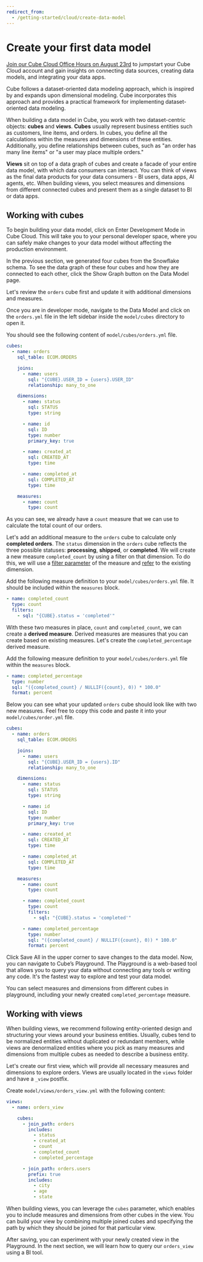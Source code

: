 ```yaml
---
redirect_from:
  - /getting-started/cloud/create-data-model
---
```


# Create your first data model

<InfoBox heading="Getting Started with Cube Cloud">

[Join our Cube Cloud Office Hours on August 23rd](https://event.on24.com/wcc/r/4314738/57FE0F7DCCEA887295E4BCD818061E2B?partnerref=docs)
to jumpstart your Cube Cloud account and gain insights on connecting data
sources, creating data models, and integrating your data apps.

</InfoBox>

Cube follows a dataset-oriented data modeling approach, which is inspired by and
expands upon dimensional modeling. Cube incorporates this approach and provides
a practical framework for implementing dataset-oriented data modeling.

When building a data model in Cube, you work with two dataset-centric objects:
**cubes** and **views**. **Cubes** usually represent business entities such as
customers, line items, and orders. In cubes, you define all the calculations
within the measures and dimensions of these entities. Additionally, you define
relationships between cubes, such as "an order has many line items" or "a user
may place multiple orders."

**Views** sit on top of a data graph of cubes and create a facade of your entire
data model, with which data consumers can interact. You can think of views as
the final data products for your data consumers - BI users, data apps, AI
agents, etc. When building views, you select measures and dimensions from
different connected cubes and present them as a single dataset to BI or data
apps.

<Diagram
  alt="Architecture diagram of queries being sent to cubes and views"
  src="https://ucarecdn.com/bfc3e04a-b690-40bc-a6f8-14a9175fb4fd/"
/>

## Working with cubes

To begin building your data model, click on <Btn>Enter Development Mode</Btn> in
Cube Cloud. This will take you to your personal developer space, where you can
safely make changes to your data model without affecting the production
environment.

In the previous section, we generated four cubes from the Snowflake schema. To
see the data graph of these four cubes and how they are connected to each other,
click the <Btn>Show Graph</Btn> button on the Data Model page.

Let's review the `orders` cube first and update it with additional dimensions
and measures.

Once you are in developer mode, navigate to the <Btn>Data Model</Btn> and click
on the `orders.yml` file in the left sidebar inside the `model/cubes` directory
to open it.

You should see the following content of `model/cubes/orders.yml` file.

```yaml
cubes:
  - name: orders
    sql_table: ECOM.ORDERS

    joins:
      - name: users
        sql: "{CUBE}.USER_ID = {users}.USER_ID"
        relationship: many_to_one

    dimensions:
      - name: status
        sql: STATUS
        type: string

      - name: id
        sql: ID
        type: number
        primary_key: true

      - name: created_at
        sql: CREATED_AT
        type: time

      - name: completed_at
        sql: COMPLETED_AT
        type: time

    measures:
      - name: count
        type: count
```

As you can see, we already have a `count` measure that we can use to calculate
the total count of our orders.

Let's add an additional measure to the `orders` cube to calculate only
**completed orders**. The `status` dimension in the `orders` cube reflects the
three possible statuses: **processing**, **shipped**, or **completed**. We will
create a new measure `completed_count` by using a filter on that dimension. To
do this, we will use a
[filter parameter](/product/data-modeling/reference/measures#filters) of the
measure and
[refer](/product/data-modeling/fundamentals/syntax#referring-to-objects) to the
existing dimension.

Add the following measure definition to your `model/cubes/orders.yml` file. It
should be included within the `measures` block.

```yaml
- name: completed_count
  type: count
  filters:
    - sql: "{CUBE}.status = 'completed'"
```

With these two measures in place, `count` and `completed_count`, we can create a
**derived measure**. Derived measures are measures that you can create based on
existing measures. Let's create the `completed_percentage` derived measure.

Add the following measure definition to your `model/cubes/orders.yml` file
within the `measures` block.

```yaml
- name: completed_percentage
  type: number
  sql: "({completed_count} / NULLIF({count}, 0)) * 100.0"
  format: percent
```

Below you can see what your updated `orders` cube should look like with two new
measures. Feel free to copy this code and paste it into your
`model/cubes/order.yml` file.

```yaml
cubes:
  - name: orders
    sql_table: ECOM.ORDERS

    joins:
      - name: users
        sql: "{CUBE}.USER_ID = {users}.ID"
        relationship: many_to_one

    dimensions:
      - name: status
        sql: STATUS
        type: string

      - name: id
        sql: ID
        type: number
        primary_key: true

      - name: created_at
        sql: CREATED_AT
        type: time

      - name: completed_at
        sql: COMPLETED_AT
        type: time

    measures:
      - name: count
        type: count

      - name: completed_count
        type: count
        filters:
          - sql: "{CUBE}.status = 'completed'"

      - name: completed_percentage
        type: number
        sql: "({completed_count} / NULLIF({count}, 0)) * 100.0"
        format: percent
```

Click <Btn>Save All</Btn> in the upper corner to save changes to the data model.
Now, you can navigate to Cube’s Playground. The Playground is a web-based tool
that allows you to query your data without connecting any tools or writing any
code. It's the fastest way to explore and test your data model.

You can select measures and dimensions from different cubes in playground,
including your newly created `completed_percentage` measure.

## Working with views

When building views, we recommend following entity-oriented design and
structuring your views around your business entities. Usually, cubes tend to be
normalized entities without duplicated or redundant members, while views are
denormalized entities where you pick as many measures and dimensions from
multiple cubes as needed to describe a business entity.

Let's create our first view, which will provide all necessary measures and
dimensions to explore orders. Views are usually located in the `views` folder
and have a `_view` postfix.

Create `model/views/orders_view.yml` with the following content:

```yaml
views:
  - name: orders_view

    cubes:
      - join_path: orders
        includes:
          - status
          - created_at
          - count
          - completed_count
          - completed_percentage

      - join_path: orders.users
        prefix: true
        includes:
          - city
          - age
          - state
```

When building views, you can leverage the `cubes` parameter, which enables you
to include measures and dimensions from other cubes in the view. You can build
your view by combining multiple joined cubes and specifying the path by which
they should be joined for that particular view.

After saving, you can experiment with your newly created view in the Playground.
In the next section, we will learn how to query our `orders_view` using a BI
tool.
